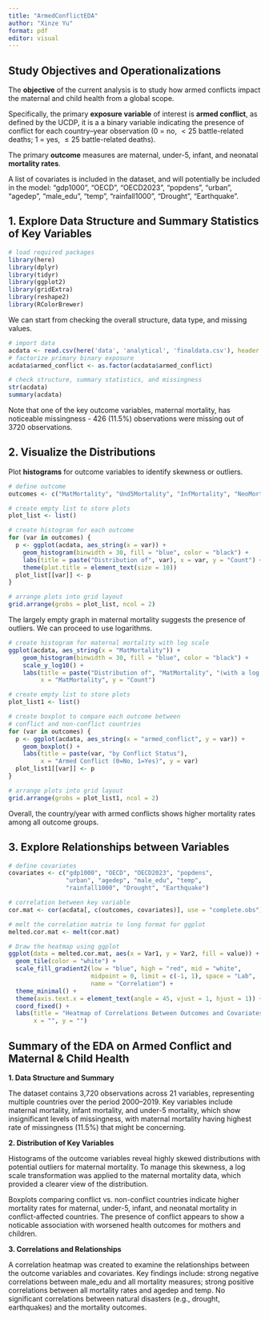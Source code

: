 ```yaml
---
title: "ArmedConflictEDA"
author: "Xinze Yu"
format: pdf
editor: visual
---
```


## Study Objectives and Operationalizations

The **objective** of the current analysis is to study how armed conflicts impact the maternal and child health from a global scope.\

Specifically, the primary **exposure variable** of interest is **armed conflict**, as defined by the UCDP, it is a a binary variable indicating the presence of conflict for each country--year observation (0 = no, $<25$ battle-related deaths; 1 = yes, $\le25$ battle-related deaths).\

The primary **outcome** measures are maternal, under-5, infant, and neonatal **mortality rates**.\

A list of covariates is included in the dataset, and will potentially be included in the model: "gdp1000", "OECD", "OECD2023", "popdens", "urban", "agedep", "male_edu", "temp", "rainfall1000", "Drought", "Earthquake".\

## 1. Explore Data Structure and Summary Statistics of Key Variables

```r
# load required packages
library(here)
library(dplyr)
library(tidyr)
library(ggplot2)
library(gridExtra)
library(reshape2)
library(RColorBrewer)
```

We can start from checking the overall structure, data type, and missing values.

```r
# import data
acdata <- read.csv(here('data', 'analytical', 'finaldata.csv'), header = TRUE)
# factorize primary binary exposure
acdata$armed_conflict <- as.factor(acdata$armed_conflict)

# check structure, summary statistics, and missingness
str(acdata)
summary(acdata)
```
Note that one of the key outcome variables, maternal mortality, has noticeable missingness - 426 (11.5%) observations were missing out of 3720 observations.\

## 2. Visualize the Distributions

Plot **histograms** for outcome variables to identify skewness or outliers.

```r
# define outcome
outcomes <- c("MatMortality", "Und5Mortality", "InfMortality", "NeoMortality")

# create empty list to store plots
plot_list <- list()

# create histogram for each outcome
for (var in outcomes) {
  p <- ggplot(acdata, aes_string(x = var)) + 
    geom_histogram(binwidth = 30, fill = "blue", color = "black") + 
    labs(title = paste("Distribution of", var), x = var, y = "Count") + 
    theme(plot.title = element_text(size = 10)) 
  plot_list[[var]] <- p
}

# arrange plots into grid layout
grid.arrange(grobs = plot_list, ncol = 2)
```

The largely empty graph in maternal mortality suggests the presence of outliers. We can proceed to use logarithms.

```r
# create histogram for maternal mortality with log scale
ggplot(acdata, aes_string(x = "MatMortality")) + 
    geom_histogram(binwidth = 30, fill = "blue", color = "black") + 
    scale_y_log10() + 
    labs(title = paste("Distribution of", "MatMortality", "(with a log scale)"), 
         x = "MatMortality", y = "Count")
```

```r
# create empty list to store plots
plot_list1 <- list()

# create boxplot to compare each outcome between 
# conflict and non-conflict countries
for (var in outcomes) {
  p <- ggplot(acdata, aes_string(x = "armed_conflict", y = var)) + 
    geom_boxplot() + 
    labs(title = paste(var, "by Conflict Status"), 
         x = "Armed Conflict (0=No, 1=Yes)", y = var)
  plot_list1[[var]] <- p
}

# arrange plots into grid layout
grid.arrange(grobs = plot_list1, ncol = 2)
```
Overall, the country/year with armed conflicts shows higher mortality rates among all outcome groups. 

## 3. Explore Relationships between Variables

```r
# define covariates
covariates <- c("gdp1000", "OECD", "OECD2023", "popdens", 
                "urban", "agedep", "male_edu", "temp", 
                "rainfall1000", "Drought", "Earthquake")

# correlation between key variable
cor.mat <- cor(acdata[, c(outcomes, covariates)], use = "complete.obs")

# melt the correlation matrix to long format for ggplot
melted.cor.mat <- melt(cor.mat)

# Draw the heatmap using ggplot
ggplot(data = melted.cor.mat, aes(x = Var1, y = Var2, fill = value)) + 
  geom_tile(color = "white") + 
  scale_fill_gradient2(low = "blue", high = "red", mid = "white", 
                       midpoint = 0, limit = c(-1, 1), space = "Lab", 
                       name = "Correlation") + 
  theme_minimal() + 
  theme(axis.text.x = element_text(angle = 45, vjust = 1, hjust = 1)) + 
  coord_fixed() + 
  labs(title = "Heatmap of Correlations Between Outcomes and Covariates", 
       x = "", y = "")
```

## Summary of the EDA on Armed Conflict and Maternal & Child Health

**1. Data Structure and Summary**\

The dataset contains 3,720 observations across 21 variables, representing multiple countries over the period 2000–2019.
Key variables include maternal mortality, infant mortality, and under-5 mortality, which show insignificant levels of missingness, with maternal mortality having highest rate of missingness (11.5%) that might be concerning.\

**2. Distribution of Key Variables**\

Histograms of the outcome variables reveal highly skewed distributions with potential outliers for maternal mortality. To manage this skewness, a log scale transformation was applied to the maternal mortality data, which provided a clearer view of the distribution.\

Boxplots comparing conflict vs. non-conflict countries indicate higher mortality rates for maternal, under-5, infant, and neonatal mortality in conflict-affected countries. The presence of conflict appears to show a noticable association with worsened health outcomes for mothers and children.\

**3. Correlations and Relationships**\

A correlation heatmap was created to examine the relationships between the outcome variables and covariates. Key findings include: strong negative correlations between male_edu and all mortality measures; strong positive correlations between all mortality rates and agedep and temp. No significant correlations between natural disasters (e.g., drought, earthquakes) and the mortality outcomes.\



